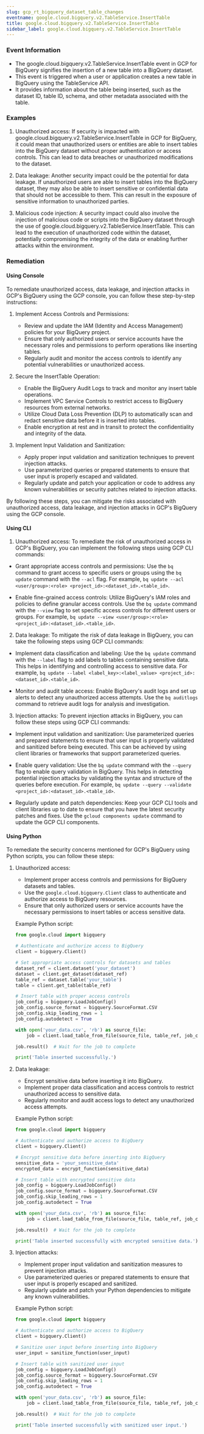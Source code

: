 ```yaml
--- 
slug: gcp_rt_bigquery_dataset_table_changes
eventname: google.cloud.bigquery.v2.TableService.InsertTable
title: google.cloud.bigquery.v2.TableService.InsertTable
sidebar_label: google.cloud.bigquery.v2.TableService.InsertTable
---
```

                       
### Event Information

- The google.cloud.bigquery.v2.TableService.InsertTable event in GCP for BigQuery signifies the insertion of a new table into a BigQuery dataset.
- This event is triggered when a user or application creates a new table in BigQuery using the TableService API.
- It provides information about the table being inserted, such as the dataset ID, table ID, schema, and other metadata associated with the table.


### Examples

1. Unauthorized access: If security is impacted with google.cloud.bigquery.v2.TableService.InsertTable in GCP for BigQuery, it could mean that unauthorized users or entities are able to insert tables into the BigQuery dataset without proper authentication or access controls. This can lead to data breaches or unauthorized modifications to the dataset.

2. Data leakage: Another security impact could be the potential for data leakage. If unauthorized users are able to insert tables into the BigQuery dataset, they may also be able to insert sensitive or confidential data that should not be accessible to them. This can result in the exposure of sensitive information to unauthorized parties.

3. Malicious code injection: A security impact could also involve the injection of malicious code or scripts into the BigQuery dataset through the use of google.cloud.bigquery.v2.TableService.InsertTable. This can lead to the execution of unauthorized code within the dataset, potentially compromising the integrity of the data or enabling further attacks within the environment.

### Remediation

#### Using Console

To remediate unauthorized access, data leakage, and injection attacks in GCP's BigQuery using the GCP console, you can follow these step-by-step instructions:

1. Implement Access Controls and Permissions:
   - Review and update the IAM (Identity and Access Management) policies for your BigQuery project.
   - Ensure that only authorized users or service accounts have the necessary roles and permissions to perform operations like inserting tables.
   - Regularly audit and monitor the access controls to identify any potential vulnerabilities or unauthorized access.

2. Secure the InsertTable Operation:
   - Enable the BigQuery Audit Logs to track and monitor any insert table operations.
   - Implement VPC Service Controls to restrict access to BigQuery resources from external networks.
   - Utilize Cloud Data Loss Prevention (DLP) to automatically scan and redact sensitive data before it is inserted into tables.
   - Enable encryption at rest and in transit to protect the confidentiality and integrity of the data.

3. Implement Input Validation and Sanitization:
   - Apply proper input validation and sanitization techniques to prevent injection attacks.
   - Use parameterized queries or prepared statements to ensure that user input is properly escaped and validated.
   - Regularly update and patch your application or code to address any known vulnerabilities or security patches related to injection attacks.

By following these steps, you can mitigate the risks associated with unauthorized access, data leakage, and injection attacks in GCP's BigQuery using the GCP console.

#### Using CLI

1. Unauthorized access: To remediate the risk of unauthorized access in GCP's BigQuery, you can implement the following steps using GCP CLI commands:

- Grant appropriate access controls and permissions: Use the `bq` command to grant access to specific users or groups using the `bq update` command with the `--acl` flag. For example, `bq update --acl <user/group>:<role> <project_id>:<dataset_id>.<table_id>`.

- Enable fine-grained access controls: Utilize BigQuery's IAM roles and policies to define granular access controls. Use the `bq update` command with the `--view` flag to set specific access controls for different users or groups. For example, `bq update --view <user/group>:<role> <project_id>:<dataset_id>.<table_id>`.

2. Data leakage: To mitigate the risk of data leakage in BigQuery, you can take the following steps using GCP CLI commands:

- Implement data classification and labeling: Use the `bq update` command with the `--label` flag to add labels to tables containing sensitive data. This helps in identifying and controlling access to sensitive data. For example, `bq update --label <label_key>:<label_value> <project_id>:<dataset_id>.<table_id>`.

- Monitor and audit table access: Enable BigQuery's audit logs and set up alerts to detect any unauthorized access attempts. Use the `bq auditlogs` command to retrieve audit logs for analysis and investigation.

3. Injection attacks: To prevent injection attacks in BigQuery, you can follow these steps using GCP CLI commands:

- Implement input validation and sanitization: Use parameterized queries and prepared statements to ensure that user input is properly validated and sanitized before being executed. This can be achieved by using client libraries or frameworks that support parameterized queries.

- Enable query validation: Use the `bq update` command with the `--query` flag to enable query validation in BigQuery. This helps in detecting potential injection attacks by validating the syntax and structure of the queries before execution. For example, `bq update --query --validate <project_id>:<dataset_id>.<table_id>`.

- Regularly update and patch dependencies: Keep your GCP CLI tools and client libraries up to date to ensure that you have the latest security patches and fixes. Use the `gcloud components update` command to update the GCP CLI components.

#### Using Python

To remediate the security concerns mentioned for GCP's BigQuery using Python scripts, you can follow these steps:

1. Unauthorized access:
   - Implement proper access controls and permissions for BigQuery datasets and tables.
   - Use the `google.cloud.bigquery.Client` class to authenticate and authorize access to BigQuery resources.
   - Ensure that only authorized users or service accounts have the necessary permissions to insert tables or access sensitive data.
   
   Example Python script:
   ```python
   from google.cloud import bigquery

   # Authenticate and authorize access to BigQuery
   client = bigquery.Client()

   # Set appropriate access controls for datasets and tables
   dataset_ref = client.dataset('your_dataset')
   dataset = client.get_dataset(dataset_ref)
   table_ref = dataset.table('your_table')
   table = client.get_table(table_ref)

   # Insert table with proper access controls
   job_config = bigquery.LoadJobConfig()
   job_config.source_format = bigquery.SourceFormat.CSV
   job_config.skip_leading_rows = 1
   job_config.autodetect = True

   with open('your_data.csv', 'rb') as source_file:
       job = client.load_table_from_file(source_file, table_ref, job_config=job_config)

   job.result()  # Wait for the job to complete

   print('Table inserted successfully.')
   ```

2. Data leakage:
   - Encrypt sensitive data before inserting it into BigQuery.
   - Implement proper data classification and access controls to restrict unauthorized access to sensitive data.
   - Regularly monitor and audit access logs to detect any unauthorized access attempts.
   
   Example Python script:
   ```python
   from google.cloud import bigquery

   # Authenticate and authorize access to BigQuery
   client = bigquery.Client()

   # Encrypt sensitive data before inserting into BigQuery
   sensitive_data = 'your_sensitive_data'
   encrypted_data = encrypt_function(sensitive_data)

   # Insert table with encrypted sensitive data
   job_config = bigquery.LoadJobConfig()
   job_config.source_format = bigquery.SourceFormat.CSV
   job_config.skip_leading_rows = 1
   job_config.autodetect = True

   with open('your_data.csv', 'rb') as source_file:
       job = client.load_table_from_file(source_file, table_ref, job_config=job_config)

   job.result()  # Wait for the job to complete

   print('Table inserted successfully with encrypted sensitive data.')
   ```

3. Injection attacks:
   - Implement proper input validation and sanitization measures to prevent injection attacks.
   - Use parameterized queries or prepared statements to ensure that user input is properly escaped and sanitized.
   - Regularly update and patch your Python dependencies to mitigate any known vulnerabilities.
   
   Example Python script:
   ```python
   from google.cloud import bigquery

   # Authenticate and authorize access to BigQuery
   client = bigquery.Client()

   # Sanitize user input before inserting into BigQuery
   user_input = sanitize_function(user_input)

   # Insert table with sanitized user input
   job_config = bigquery.LoadJobConfig()
   job_config.source_format = bigquery.SourceFormat.CSV
   job_config.skip_leading_rows = 1
   job_config.autodetect = True

   with open('your_data.csv', 'rb') as source_file:
       job = client.load_table_from_file(source_file, table_ref, job_config=job_config)

   job.result()  # Wait for the job to complete

   print('Table inserted successfully with sanitized user input.')
   ```


 